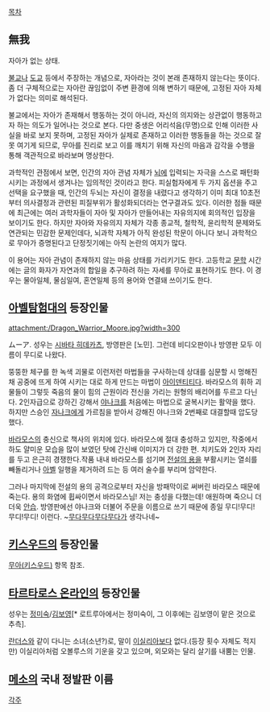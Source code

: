 [[목차]]

== 無我  ==
자아가 없는 상태.

[[불교]]나 [[도교]] 등에서 주장하는 개념으로, 자아라는 것이 본래 존재하지 않는다는 뜻이다. 좀 더 구체적으로는 자아란 끊임없이 주변 환경에 의해 변하기 때문에, 고정된 자아 자체가 없다는 의미로 해석된다. 

불교에서는 자아가 존재해서 행동하는 것이 아니라, 자신의 의지와는 상관없이 행동하고자 하는 의도가 일어나는 것으로 본다. 다만 중생은 어리석음(무명)으로 인해 이러한 사실을 바로 보지 못하며, 고정된 자아가 실제로 존재하고 이러한 행동들을 하는 것으로 잘못 여기게 되므로, 무아를 진리로 보고 이를 깨치기 위해 자신의 마음과 감각을 수행을 통해 객관적으로 바라보며 명상한다. 

과학적인 관점에서 보면, 인간의 자아 관념 자체가 [[뇌]]에 입력되는 자극을 스스로 패턴화시키는 과정에서 생겨나는 임의적인 것이라고 한다. 피실험자에게 두 가지 옵션을 주고 선택을 요구했을 때, 인간의 두뇌는 자신이 결정을 내렸다고 생각하기 이미 최대 10초전부터 의사결정과 관련된 피질부위가 활성화되더라는 연구결과도 있다. 이러한 점들 때문에 최근에는 여러 과학자들이 자아 및 자아가 만들어내는 자유의지에 회의적인 입장을 보이기도 한다. 하지만 자아와 자유의지 자체가 각종 종교적, 철학적, 윤리학적 문제와도 연관되는 민감한 문제인데다, 뇌과학 자체가 아직 완성된 학문이 아니다 보니 과학적으로 무아가 증명된다고 단정짓기에는 아직 논란의 여지가 많다.

이 용어는 자아 관념이 존재하지 않는 마음 상태를 가리키기도 한다. 고등학교 [[문학]] 시간에는 글의 화자가 자연과의 합일을 추구하려 하는 자세를 무아로 표현하기도 한다. 이 경우는 물아일체, 물심일여, 혼연일체 등의 용어와 연결돼 쓰이기도 한다.

== [[아벨탐험대]]의 등장인물 ==
attachment:/Dragon_Warrior_Moore.jpg?width=300

ムーア. 성우는 [[시바타 히데카츠]], 방영판은 [노민]. 그런데 비디오판이나 방영판 모두 이름이 무디로 나왔다.

뚱뚱한 체구를 한 녹색 괴물로 이런저런 마법들을 구사하는데 상대를 심문할 시 멍해진 채 공중에 뜨게 하여 시키는 대로 하게 만드는 마법이 [[아이덴티티]]다. 바라모스의 휘하 괴물들이 그렇듯 죽음의 물이 힘의 근원이라 전신을 가리는 원형의 배리어를 두르고 다닌다. 2인자급으로 강하긴 강해서 [[야나크]]를 처음에는 마법으로 굴복시키는 활약을 했다. 하지만 스승인 [[자나크(아벨탐험대)|자나크]]에게 가르침을 받아서 강해진 야나크와 2번째로 대결할때 압도당했다.

[[바라모스]]의 충신으로 책사의 위치에 있다. 바라모스에 절대 충성하고 있지만, 작중에서 하도 얄미운 모습을 많이 보였던 탓에 간신배 이미지가 더 강한 편. 치키도와 2인자 자리를 두고 은근히 경쟁한다.작품 내내 바라모스를 섬기며 [[전설의 용]]을 부활시키는 열쇠를 빼돌리거나 [[아벨(주인공/아벨탐험대)|아벨]] 일행을 제거하려 드는 등 여러 술수를 부리며 암약한다.

그러나 마지막에 전설의 용의 공격으로부터 자신을 방패막이로 써버린 바라모스 때문에 죽는다. 용의 화염에 휩싸이면서 바라모스님! 저는 충성을 다했는데! 애원하며 죽으니  더더욱 [[안습]]. 방영판에선 야나크와 더불어 주문을 이름으로 쓰기 때문에 종일 무디!무디! 무디!무디! 이런다. ~[[무다무다]][[무다무다]]가 생각나네~

== [[키스우드]]의 등장인물 ==
[[무아(키스우드)]] 항목 참조.

== [[타르타로스 온라인]]의 등장인물 ==
성우는 [[정미숙]]/[[김보영]][* 로트루아에서는 정미숙이, 그 이후에는 김보영이 맡은 것으로 추측].

[[란더스]]와 같이 다니는 소녀(소년?)로, 말이 [[이실리아]]보다 없다.(등장 횟수 자체도 적지만) 이실리아처럼 오볼루스의 기운을 갖고 있으며, 외모와는 달리 살기를 내뿜는 인물.

== [[메소]]의 국내 정발판 이름 ==

[[각주]]
